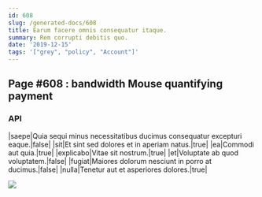 ```yaml
---
id: 608
slug: /generated-docs/608
title: Earum facere omnis consequatur itaque.
summary: Rem corrupti debitis quo.
date: '2019-12-15'
tags: '["grey", "policy", "Account"]'
---
```

## Page #608 : bandwidth Mouse quantifying payment

### API

|saepe|Quia sequi minus necessitatibus ducimus consequatur excepturi eaque.|false|
|sit|Et sint sed dolores et in aperiam natus.|true|
|ea|Commodi aut quia.|true|
|explicabo|Vitae sit nostrum.|true|
|et|Voluptate ab quod voluptatem.|false|
|fugiat|Maiores dolorum nesciunt in porro at ducimus.|false|
|nulla|Tenetur aut et asperiores dolores.|true|


![](/assets/cats-3.jpg)


